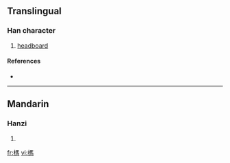 {{also|杩}}
==Translingual==

===Han character===
{{Han char|rn=75|rad=木|as=10|sn=14|four=4192<sub>7</sub>|canj=木尸手火 (DSQF)}}

# [[headboard]]

====References====
* {{Han ref|kx=0544.050|dkj=15261|dj=0931.240|hdz=21260.020|uh=69AA|ud=27050|bh=E259|bd=57945}}

----

==Mandarin==

===Hanzi===
{{cmn-hanzi|sim=杩|pin=[[mà]] ([[ma4]])|wg=ma<sup>4</sup>}}

# {{defn|Mandarin}}

[[fr:榪]]
[[vi:榪]]